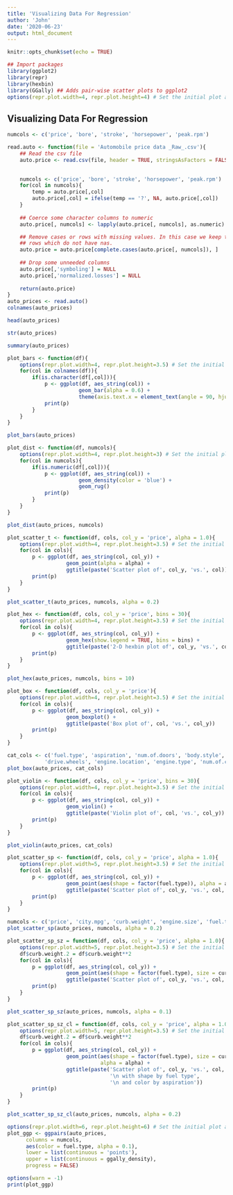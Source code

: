 ```yaml
---
title: 'Visualizing Data For Regression'
author: 'John'
date: '2020-06-23'
output: html_document
---
```


```r
knitr::opts_chunk$set(echo = TRUE)

## Import packages
library(ggplot2)
library(repr)
library(hexbin)
library(GGally) ## Adds pair-wise scatter plots to ggplot2
options(repr.plot.width=4, repr.plot.height=4) # Set the initial plot area dimensions
```

## Visualizing Data For Regression


```r
numcols <- c('price', 'bore', 'stroke', 'horsepower', 'peak.rpm')

read.auto <- function(file = 'Automobile price data _Raw_.csv'){
    ## Read the csv file
    auto.price <- read.csv(file, header = TRUE, stringsAsFactors = FALSE)

    
    numcols <- c('price', 'bore', 'stroke', 'horsepower', 'peak.rpm')
    for(col in numcols){
        temp = auto.price[,col]
        auto.price[,col] = ifelse(temp == '?', NA, auto.price[,col])
    }
    
    ## Coerce some character columns to numeric
    auto.price[, numcols] <- lapply(auto.price[, numcols], as.numeric)

    ## Remove cases or rows with missing values. In this case we keep the 
    ## rows which do not have nas. 
    auto.price = auto.price[complete.cases(auto.price[, numcols]), ]
    
    ## Drop some unneeded columns
    auto.price[,'symboling'] = NULL
    auto.price[,'normalized.losses'] = NULL
    
    return(auto.price)
}
auto_prices <- read.auto()
colnames(auto_prices)
```

```r
head(auto_prices)

str(auto_prices)

summary(auto_prices)
```

```r
plot_bars <- function(df){
    options(repr.plot.width=4, repr.plot.height=3.5) # Set the initial plot area dimensions
    for(col in colnames(df)){
        if(is.character(df[,col])){
            p <- ggplot(df, aes_string(col)) + 
                       geom_bar(alpha = 0.6) + 
                       theme(axis.text.x = element_text(angle = 90, hjust = 1))
            print(p)
        }
    }
}

plot_bars(auto_prices)
```

```r
plot_dist <- function(df, numcols){
    options(repr.plot.width=4, repr.plot.height=3) # Set the initial plot area dimensions
    for(col in numcols){
        if(is.numeric(df[,col])){
            p <- ggplot(df, aes_string(col)) + 
                       geom_density(color = 'blue') +
                       geom_rug()
            print(p)
        }
    }
}

plot_dist(auto_prices, numcols)
```

```r
plot_scatter_t <- function(df, cols, col_y = 'price', alpha = 1.0){
    options(repr.plot.width=4, repr.plot.height=3.5) # Set the initial plot area dimensions
    for(col in cols){
        p <- ggplot(df, aes_string(col, col_y)) + 
                   geom_point(alpha = alpha) +
                   ggtitle(paste('Scatter plot of', col_y, 'vs.', col))
        print(p)
    }
}

plot_scatter_t(auto_prices, numcols, alpha = 0.2)
```

```r
plot_hex <- function(df, cols, col_y = 'price', bins = 30){
    options(repr.plot.width=4, repr.plot.height=3.5) # Set the initial plot area dimensions
    for(col in cols){
        p <- ggplot(df, aes_string(col, col_y)) + 
                   geom_hex(show.legend = TRUE, bins = bins) +
                   ggtitle(paste('2-D hexbin plot of', col_y, 'vs.', col))
        print(p)
    }
}

plot_hex(auto_prices, numcols, bins = 10)
```

```r
plot_box <- function(df, cols, col_y = 'price'){
    options(repr.plot.width=4, repr.plot.height=3.5) # Set the initial plot area dimensions
    for(col in cols){
        p <- ggplot(df, aes_string(col, col_y)) + 
                   geom_boxplot() +
                   ggtitle(paste('Box plot of', col, 'vs.', col_y))
        print(p)
    }
}

cat_cols <- c('fuel.type', 'aspiration', 'num.of.doors', 'body.style', 
            'drive.wheels', 'engine.location', 'engine.type', 'num.of.cylinders')
plot_box(auto_prices, cat_cols)
```

```r
plot_violin <- function(df, cols, col_y = 'price', bins = 30){
    options(repr.plot.width=4, repr.plot.height=3.5) # Set the initial plot area dimensions
    for(col in cols){
        p <- ggplot(df, aes_string(col, col_y)) + 
                   geom_violin() +
                   ggtitle(paste('Violin plot of', col, 'vs.', col_y))
        print(p)
    }
}

plot_violin(auto_prices, cat_cols)
```
```r
plot_scatter_sp <- function(df, cols, col_y = 'price', alpha = 1.0){
    options(repr.plot.width=5, repr.plot.height=3.5) # Set the initial plot area dimensions
    for(col in cols){
        p <- ggplot(df, aes_string(col, col_y)) + 
                   geom_point(aes(shape = factor(fuel.type)), alpha = alpha) +
                   ggtitle(paste('Scatter plot of', col_y, 'vs.', col, '\n with shape by fuel type'))
        print(p)
    }
}

numcols <- c('price', 'city.mpg', 'curb.weight', 'engine.size', 'fuel.type', 'horsepower')
plot_scatter_sp(auto_prices, numcols, alpha = 0.2)
```

```r
plot_scatter_sp_sz = function(df, cols, col_y = 'price', alpha = 1.0){
    options(repr.plot.width=5, repr.plot.height=3.5) # Set the initial plot area dimensions
    df$curb.weight.2 = df$curb.weight**2
    for(col in cols){
        p = ggplot(df, aes_string(col, col_y)) + 
                   geom_point(aes(shape = factor(fuel.type), size = curb.weight.2), alpha = alpha) +
                   ggtitle(paste('Scatter plot of', col_y, 'vs.', col, '\n with shape by fuel type'))
        print(p)
    }
}

plot_scatter_sp_sz(auto_prices, numcols, alpha = 0.1)
```

```r
plot_scatter_sp_sz_cl = function(df, cols, col_y = 'price', alpha = 1.0){
    options(repr.plot.width=5, repr.plot.height=3.5) # Set the initial plot area dimensions
    df$curb.weight.2 = df$curb.weight**2
    for(col in cols){
        p = ggplot(df, aes_string(col, col_y)) + 
                   geom_point(aes(shape = factor(fuel.type), size = curb.weight.2, color = aspiration), 
                              alpha = alpha) +
                   ggtitle(paste('Scatter plot of', col_y, 'vs.', col, 
                                 '\n with shape by fuel type',
                                 '\n and color by aspiration'))
        print(p)
    }
}

plot_scatter_sp_sz_cl(auto_prices, numcols, alpha = 0.2)
```
```r
options(repr.plot.width=6, repr.plot.height=6) # Set the initial plot area dimensions
plot_ggp <- ggpairs(auto_prices,
      columns = numcols,
      aes(color = fuel.type, alpha = 0.1),
      lower = list(continuous = 'points'),
      upper = list(continuous = ggally_density),
      progress = FALSE)
```
```r
options(warn = -1)
print(plot_ggp)
```
